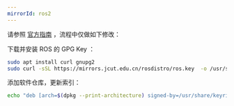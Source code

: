 ```yaml
---
mirrorId: ros2
---
```


请参照 [官方指南](https://docs.ros.org/en/foxy/Installation/Ubuntu-Install-Debians.html) ，流程中仅做如下修改：

下载并安装 ROS 的 GPG Key ：

```bash
sudo apt install curl gnupg2
sudo curl -sSL https://mirrors.jcut.edu.cn/rosdistro/ros.key  -o /usr/share/keyrings/ros-archive-keyring.gpg
```

添加软件仓库，更新索引：

```bash
echo "deb [arch=$(dpkg --print-architecture) signed-by=/usr/share/keyrings/ros-archive-keyring.gpg] http://mirrors.jcut.edu.cn/ros2/ubuntu $(source /etc/os-release && echo $UBUNTU_CODENAME) main" | sudo tee /etc/apt/sources.list.d/ros2.list > /dev/null
```